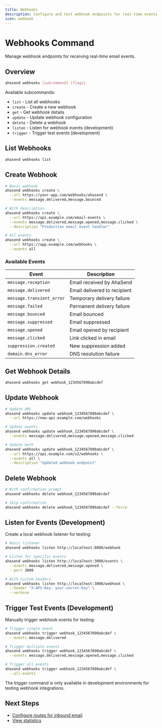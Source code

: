 ```yaml
---
title: Webhooks
description: Configure and test webhook endpoints for real-time events
icon: webhook
---
```


# Webhooks Command

Manage webhook endpoints for receiving real-time email events.

## Overview

```bash
ahasend webhooks [subcommand] [flags]
```

Available subcommands:
- `list` - List all webhooks
- `create` - Create a new webhook
- `get` - Get webhook details
- `update` - Update webhook configuration
- `delete` - Delete a webhook
- `listen` - Listen for webhook events (development)
- `trigger` - Trigger test events (development)

## List Webhooks

```bash
ahasend webhooks list
```

## Create Webhook

```bash
# Basic webhook
ahasend webhooks create \
  --url https://your-app.com/webhooks/ahasend \
  --events message.delivered,message.bounced

# With description
ahasend webhooks create \
  --url https://api.example.com/email-events \
  --events message.delivered,message.opened,message.clicked \
  --description "Production email event handler"

# All events
ahasend webhooks create \
  --url https://app.example.com/webhooks \
  --events all
```

### Available Events

| Event | Description |
|-------|-------------|
| `message.reception` | Email received by AhaSend |
| `message.delivered` | Email delivered to recipient |
| `message.transient_error` | Temporary delivery failure |
| `message.failed` | Permanent delivery failure |
| `message.bounced` | Email bounced |
| `message.suppressed` | Email suppressed |
| `message.opened` | Email opened by recipient |
| `message.clicked` | Link clicked in email |
| `suppression.created` | New suppression added |
| `domain.dns_error` | DNS resolution failure |

## Get Webhook Details

```bash
ahasend webhooks get webhook_1234567890abcdef
```

## Update Webhook

```bash
# Update URL
ahasend webhooks update webhook_1234567890abcdef \
  --url https://new-api.example.com/webhooks

# Update events
ahasend webhooks update webhook_1234567890abcdef \
  --events message.delivered,message.opened,message.clicked

# Update both
ahasend webhooks update webhook_1234567890abcdef \
  --url https://api.example.com/v2/webhooks \
  --events all \
  --description "Updated webhook endpoint"
```

## Delete Webhook

```bash
# With confirmation prompt
ahasend webhooks delete webhook_1234567890abcdef

# Skip confirmation
ahasend webhooks delete webhook_1234567890abcdef --force
```

## Listen for Events (Development)

Create a local webhook listener for testing:

```bash
# Basic listener
ahasend webhooks listen http://localhost:8080/webhook

# Listen for specific events
ahasend webhooks listen http://localhost:3000/events \
  --events message.delivered,message.opened \
  --port 3000

# With custom headers
ahasend webhooks listen http://localhost:3000/webhook \
  --header "X-API-Key: your-secret-key" \
  --verbose
```

## Trigger Test Events (Development)

Manually trigger webhook events for testing:

```bash
# Trigger single event
ahasend webhooks trigger webhook_1234567890abcdef \
  --events message.delivered

# Trigger multiple events
ahasend webhooks trigger webhook_1234567890abcdef \
  --events message.delivered,message.opened,message.clicked

# Trigger all events
ahasend webhooks trigger webhook_1234567890abcdef \
  --all-events
```

<Note>
The trigger command is only available in development environments for testing webhook integrations.
</Note>

## Next Steps

- [Configure routes for inbound email](/cli/commands/routes)
- [View statistics](/cli/commands/stats)